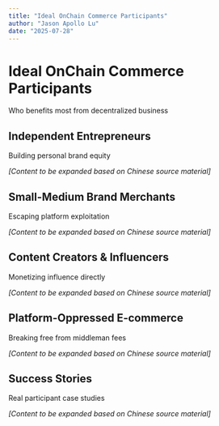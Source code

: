```yaml
---
title: "Ideal OnChain Commerce Participants"
author: "Jason Apollo Lu"
date: "2025-07-28"
---
```


# Ideal OnChain Commerce Participants {#sec-ideal-participants}

Who benefits most from decentralized business

## Independent Entrepreneurs

Building personal brand equity

*[Content to be expanded based on Chinese source material]*

## Small-Medium Brand Merchants

Escaping platform exploitation

*[Content to be expanded based on Chinese source material]*

## Content Creators & Influencers

Monetizing influence directly

*[Content to be expanded based on Chinese source material]*

## Platform-Oppressed E-commerce

Breaking free from middleman fees

*[Content to be expanded based on Chinese source material]*

## Success Stories

Real participant case studies

*[Content to be expanded based on Chinese source material]*